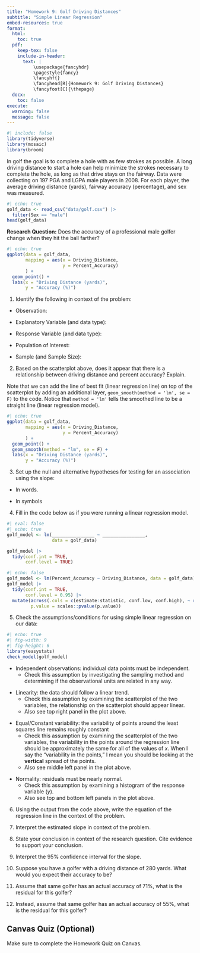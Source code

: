 ```yaml
---
title: "Homework 9: Golf Driving Distances"
subtitle: "Simple Linear Regression"
embed-resources: true
format:
  html:
    toc: true
  pdf:
    keep-tex: false
    include-in-header:
      text: |
          \usepackage{fancyhdr}
          \pagestyle{fancy}
          \fancyhf{}
          \fancyhead[R]{Homework 9: Golf Driving Distances}
          \fancyfoot[C]{\thepage}
  docx:
    toc: false
execute:
  warning: false
  message: false
---
```


```r
#| include: false
library(tidyverse)
library(mosaic)
library(broom)
```

In golf the goal is to complete a hole with as few strokes as possible. A long driving distance to start a hole can help minimize the strokes necessary to complete the hole, as long as that drive stays on the fairway. Data were collecting on 197 PGA and LGPA male players in 2008. For each player, the average driving distance (yards), fairway accuracy (percentage), and sex was measured.

```r
#| echo: true
golf_data <- read_csv("data/golf.csv") |> 
  filter(Sex == "male")
head(golf_data)
```

**Research Question:** Does the accuracy of a professional male golfer change when they hit the ball farther?

```r
#| echo: true
ggplot(data = golf_data, 
       mapping = aes(x = Driving_Distance, 
                     y = Percent_Accuracy)
       ) +  
  geom_point() +  
  labs(x = "Driving Distance (yards)",  
       y = "Accuracy (%)") 
```

1. Identify the following in context of the problem:

+ Observation:

\vspace{0.8in}

+ Explanatory Variable (and data type):

\vspace{0.8in}

+ Response Variable (and data type):

\vspace{0.8in}

+ Population of Interest: 

\vspace{0.8in}

+ Sample (and Sample Size):

\vspace{0.8in}

2. Based on the scatterplot above, does it appear that there is a relationship between driving distance and percent accuracy? Explain.

\vspace{1.5in}

Note that we can add the line of best fit (linear regression line) on top of the scatterplot by adding an additional layer, `geom_smooth(method = 'lm', se = F)` to the code. Notice that `method = 'lm'` tells the smoothed line to be a straight line (linear regression model).

```r
#| echo: true
ggplot(data = golf_data, 
       mapping = aes(x = Driving_Distance, 
                     y = Percent_Accuracy)
       ) +  
  geom_point() +  
  geom_smooth(method = "lm", se = F) +
  labs(x = "Driving Distance (yards)",  
       y = "Accuracy (%)") 
```

3. Set up the null and alternative hypotheses for testing for an association using the slope:

+ In words.

\vspace{1.5in}

+ In symbols

\vspace{1.5in}


4. Fill in the code below as if you were running a linear regression model.

```r
#| eval: false
#| echo: true
golf_model <- lm(________________ ~ ________________, 
                 data = golf_data)

golf_model |> 
  tidy(conf.int = TRUE,
       conf.level = TRUE)
```

```r
#| echo: false
golf_model <- lm(Percent_Accuracy ~ Driving_Distance, data = golf_data)
golf_model |> 
  tidy(conf.int = TRUE,
       conf.level = 0.95) |>
  mutate(across(.cols = c(estimate:statistic, conf.low, conf.high), ~ round(.x, digits = 3)),
         p.value = scales::pvalue(p.value))
```

5. Check the assumptions/conditions for using simple linear regression on our data:

```r
#| echo: true
#| fig-width: 9
#| fig-height: 6
library(easystats)
check_model(golf_model)
```

+ Independent observations: individual data points must be independent.
  + Check this assumption by investigating the sampling method and determining if the observational units are related in any way.
  
\vspace{0.8in}

+ Linearity: the data should follow a linear trend.
  + Check this assumption by examining the scatterplot of the two variables, the relationship on the scatterplot should appear linear.
  + Also see top right panel in the plot above.
  
\vspace{0.8in}

+ Equal/Constant variability: the variability of points around the least squares line remains roughly constant
  + Check this assumption by examining the scatterplot of the two variables, the variability in the points around the regression line should be approximately the same for all of the values of $x$. When I say the "variability in the points," I mean you should be looking at the **vertical** spread of the points.
  + Also see middle left panel in the plot above.

\vspace{0.8in}


+ Normality: residuals must be nearly normal.
  + Check this assumption by examining a histogram of the response variable ($y$). 
  + Also see top and bottom left panels in the plot above.
  
\vspace{0.8in}

6. Using the output from the code above, write the equation of the regression line in the context of the problem.

\vspace{1.5in}

7. Interpret the estimated slope in context of the problem.

\vspace{1.5in}

8. State your conclusion in context of the research question. Cite evidence to support your conclusion.

\vspace{1.5in}

9. Interpret the 95% confidence interval for the slope.

\vspace{1.5in}

10. Suppose you have a golfer with a driving distance of 280 yards. What would you expect their accuracy to be?

\vspace{0.8in}

11. Assume that same golfer has an actual accuracy of 71%, what is the residual for this golfer?

\vspace{0.8in}

12. Instead, assume that same golfer has an actual accuracy of 55%, what is the residual for this golfer?

\vspace{0.8in}

::: callout-caution
## Canvas Quiz (Optional)
Make sure to complete the Homework Quiz on Canvas.
:::

